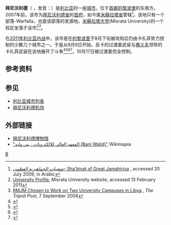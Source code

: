{{noteTA
|zh-hans:拜尼沃利德; zh-hant:拜尼沃利德 ;zh-tw:班尼瓦里}}

{{Infobox settlement
<!--See the Table at Infobox Settlement for all fields and descriptions of usage-->
<!-- Basic info  ---------------->
|official_name          =Bani Walid
|other_name             =
|native_name            = <!-- for cities whose native name is not in English -->
|nickname               = 
|settlement_type        = <!--For Town or Village (Leave blank for the default City)-->
|motto                  =
<!-- images and maps  ----------->
|image_skyline          = 
|imagesize              = 
|image_caption          = 
|image_flag             = 
|flag_size              =
|image_seal             = 
|seal_size              =
|image_shield           = 
|shield_size            =
|image_blank_emblem     = 
|blank_emblem_type      =
|blank_emblem_size      =
|image_map              = 
|mapsize                = 
|map_caption            = 
|image_map1             = 
|mapsize1               = 
|map_caption1           = 
|image_dot_map          =
|dot_mapsize            =
|dot_map_caption        =
|dot_x =  |dot_y =
|pushpin_map            =Libya <!-- the name of a location map as per http://en.wikipedia.org/wiki/Template:Location_map -->
|pushpin_label_position =bottom
|pushpin_map_caption    =Location in Libya<!-- Location ------------------>
|coordinates_region     = LY
|subdivision_type       = 国家
|subdivision_name       = [[利比亚|利比亚]]
|subdivision_type1      = 省份
|subdivision_name1      = [[米蘇拉塔省|米蘇拉塔省]]
|subdivision_type2      = 
|subdivision_name2      = 
|subdivision_type3      = 
|subdivision_name3      = 
|subdivision_type4      = 
|subdivision_name4      =
<!-- Politics ----------------->
|government_footnotes   =
|government_type        =
|leader_title           =
|leader_name            =
|leader_title1          =  <!-- for places with, say, both a mayor and a city manager -->
|leader_name1           =
|leader_title2          =
|leader_name2           =
|leader_title3          =
|leader_name3           =
|leader_title4          =
|leader_name4           =
|established_title      =  <!-- Settled -->
|established_date       = 
|established_title2     =  <!-- Incorporated (town) -->
|established_date2      = 
|established_title3     =  <!-- Incorporated (city) -->
|established_date3      =
<!-- Area    --------------------->
|area_magnitude         = 
|unit_pref                =Imperial <!--Enter: Imperial, if Imperial (metric) is desired-->
|area_footnotes           =
|area_total_km2           = 
|area_land_km2            = <!--See table @ Template:Infobox Settlement for details on automatic unit conversion-->
|area_water_km2           =
|area_total_sq_mi         =
|area_land_sq_mi          =
|area_water_sq_mi         =
|area_water_percent       =
|area_urban_km2           =
|area_urban_sq_mi         =
|area_metro_km2           =
|area_metro_sq_mi         =
|area_blank1_title        =
|area_blank1_km2          =
|area_blank1_sq_mi        =
<!-- Population   ----------------------->
|population_as_of               = 2010
|population_footnotes           =
|population_note                = <ref>{{Cite web |url=http://www.wolframalpha.com/input/?i=bani+walid |title=http://www.wolframalpha.com |accessdate=2011-09-20 |archive-date=2017-12-01 |archive-url=https://web.archive.org/web/20171201034629/http://www.wolframalpha.com/input/?i=bani+walid |dead-url=no }}</ref>
|population_total               = 69,350
|population_density_km2         =
|population_density_sq_mi       =
|population_metro               =
|population_density_metro_km2   =
|population_density_metro_sq_mi =
|population_urban               =
|population_density_urban_km2   =
|population_density_urban_sq_mi =
|population_blank1_title        =Ethnicities
|population_blank1              =
|population_blank2_title        =Religions
|population_blank2              =
|population_density_blank1_km2 =   
|population_density_blank1_sq_mi =
<!-- General information  --------------->
|timezone               = 
|utc_offset             = 
|timezone_DST           = 
|utc_offset_DST         = 
|latd=31|latm=46|lats= |latNS=N
|longd=13|longm=59|longs=|longEW=E
|elevation_footnotes    =  <!--for references: use <ref> </ref> tags-->
|elevation_m            = 
|elevation_ft           = <!-- accord. to Google Earth-->
<!-- Area/postal codes & others -------->
|postal_code_type       =  <!-- enter ZIP code, Postcode, Post code, Postal code... -->
|postal_code            =
|area_code              =
|blank_name             =
|blank_info             =
|blank1_name            =
|blank1_info            =
|website                = 
|footnotes              = 
}}

'''拜尼沃利德'''（{{lang-ar|بني وليد}} ''{{transl|ar|DIN|Banī Walīd}}''，发音：{{IPA-en|ˈbæniː wɑˈliːd|}}）是[[利比亚|利比亚]]的一座[[城市|城市]]，位于[[首都|首都]][[的黎波里|的黎波里]]的东南方。2007年前，该市为[[拜尼沃利德省|拜尼沃利德省]]的[[首府|首府]]，如今属[[米蘇拉塔省|米蘇拉塔省]]管辖<ref name="shabyat-2007">[http://gpco.gov.ly/online/shabyat.php ''شعبيات الجماهيرية العظمى''– Sha'biyat of Great Jamahiriya] {{webarchive|url=https://web.archive.org/web/20090207003234/http://gpco.gov.ly/online/shabyat.php |date=2009-02-07 }}, accessed 20 July 2009, in Arabic</ref>。该地只有一个部落-Warfalla，也是该部落的发源地。[[米蘇拉塔大学|米蘇拉塔大学]](Misrata University)的一个校区坐落于该市<ref>[http://www.7ou.edu.ly/hedc/souj/index.php?option=com_content&view=article&id=131:misurata-university-profile-&catid=34:university-profile-&Itemid=28 University Profile]{{dead link|date=2017年12月 |bot=InternetArchiveBot |fix-attempted=yes }}, Misrata University website, accessed 13 February 2011</ref><ref>[http://tripolipost.com/articledetail.asp?c=2&i=2343 RMJM Chosen to Work on Two University Campuses in Libya] {{Wayback|url=http://tripolipost.com/articledetail.asp?c=2&i=2343 |date=20110717104022 }}, ''The Tripoli Post'', 7 September 2008</ref>。

在[[2011年利比亚内战|2011年利比亚内战]]中，该市是在[[的黎波里|的黎波里]]于8月下旬被攻陷后仍由卡扎菲势力控制的少数几个城市之一。于是从9月9日开始，反卡的过渡委武装与[[赛义夫·伊斯拉姆·卡扎菲|赛义夫]]领导的卡扎菲武装在该地展开了斗争<ref name=guardian2011-09-10>{{cite web|url=http://www.guardian.co.uk/world/2011/sep/10/gaddafi-beni-walid-rebels-nato|title=Gaddafi's diehard secret police dig in as Nato jets blast desert stronghold|date=10 September 2011|author=Chris Stephen, Abdul Raufund and David Smith|publisher=The Guardian|accessdate=2011-09-20|archive-date=2013-01-23|archive-url=https://web.archive.org/web/20130123031101/http://www.guardian.co.uk/world/2011/sep/10/gaddafi-beni-walid-rebels-nato|dead-url=no}}</ref><ref name=bloomberg-2011-09-10>{{cite web|url=http://www.bloomberg.com/news/2011-09-08/new-libyan-leaders-face-difficult-fight-for-unity-after-qaddafi-ouster.html|title=Libyan Fighters Suspend Qaddafi Attacks|author=Christopher Stephen and Massoud A. Derhally|date=10 September 2011|publisher=Bloomberg|accessdate=2011-09-20|archive-date=2014-11-07|archive-url=https://web.archive.org/web/20141107012323/http://www.bloomberg.com/news/2011-09-08/new-libyan-leaders-face-difficult-fight-for-unity-after-qaddafi-ouster.html|dead-url=no}}</ref><ref>{{cite web |url=http://news.xinhuanet.com/photo/2011-09/10/c_122016562.htm |language= |title=利比亚过渡委武装进入拜尼沃利德(组图) |publisher=新华网 |date=2011年9月10日 |accessdate= |archive-date=2014年10月1日 |archive-url=https://web.archive.org/web/20141001214518/http://news.xinhuanet.com/photo/2011-09/10/c_122016562.htm |dead-url=no }}</ref><ref>{{cite web |url=http://news.163.com/11/0920/09/7ECQBVF100014JB5.html |language= |title=利比亚执政当局欲总攻拜尼沃利德 |publisher=网易 |date=2011-09-20 |accessdate= |archive-date=2019-05-20 |archive-url=https://web.archive.org/web/20190520060847/http://news.163.com/11/0920/09/7ECQBVF100014JB5.html |dead-url=no }}</ref>，10月17日被过渡委完全控制。

==参考资料==
{{Reflist}}

==参见==
* [[利比亚城市列表|利比亚城市列表]]
* [[拜尼沃利德机场|拜尼沃利德机场]]

==外部链接==
* [http://www.livius.org/ba-bd/bani_walid/bani_walid.html 拜尼沃利德博物馆] {{Wayback|url=http://www.livius.org/ba-bd/bani_walid/bani_walid.html |date=20130719224148 }}
* [http://wikimapia.org/8854991/%D8%A7%D9%84%D9%85%D8%B9%D9%87%D8%AF-%D8%A7%D9%84%D8%B9%D8%A7%D9%84%D9%8A-%D9%84%D9%84%D8%A7%D9%84%D9%83%D8%AA%D8%B1%D9%88%D9%86%D8%A7%D8%AA-%D8%A8%D9%86%D9%8A-%D9%88%D9%84%D9%8A%D8%AF "المعهد العالي للالكترونات . بني وليد (Bani Walid)"] {{Wayback|url=http://wikimapia.org/8854991/%D8%A7%D9%84%D9%85%D8%B9%D9%87%D8%AF-%D8%A7%D9%84%D8%B9%D8%A7%D9%84%D9%8A-%D9%84%D9%84%D8%A7%D9%84%D9%83%D8%AA%D8%B1%D9%88%D9%86%D8%A7%D8%AA-%D8%A8%D9%86%D9%8A-%D9%88%D9%84%D9%8A%D8%AF |date=20200407131542 }} Wikimapia

{{coord|31|46|N|13|59|E|region:LY_type:city_source:enwiki-GNS|display=title}}

[[Category:利比亚城市|B]]